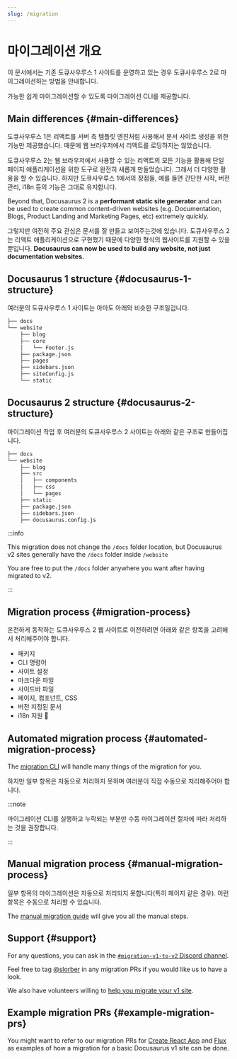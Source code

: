 ```yaml
---
slug: /migration
---
```


# 마이그레이션 개요

이 문서에서는 기존 도큐사우루스 1 사이트를 운영하고 있는 경우 도큐사우루스 2로 마이그레이션하는 방법을 안내합니다.

가능한 쉽게 마이그레이션할 수 있도록 마이그레이션 CLI를 제공합니다.

## Main differences {#main-differences}

도큐사우루스 1은 리액트를 서버 측 템플릿 엔진처럼 사용해서 문서 사이트 생성을 위한 기능만 제공했습니다. 때문에 웹 브라우저에서 리액트를 로딩하지는 않았습니다.

도큐사우루스 2는 웹 브라우저에서 사용할 수 있는 리액트의 모든 기능을 활용해 단일 페이지 애플리케이션을 위한 도구로 완전히 새롭게 만들었습니다. 그래서 더 다양한 활용을 할 수 있습니다. 하지만 도큐사우루스 1에서의 장점들, 예를 들면 간단한 시작, 버전 관리, i18n 등의 기능은 그대로 유지합니다.

Beyond that, Docusaurus 2 is a **performant static site generator** and can be used to create common content-driven websites (e.g. Documentation, Blogs, Product Landing and Marketing Pages, etc) extremely quickly.

그렇지만 여전히 주요 관심은 문서를 잘 만들고 보여주는것에 있습니다. 도큐사우루스 2는 리액트 애플리케이션으로 구현했기 때문에 다양한 형식의 웹사이트를 지원할 수 있을 뿐입니다. **Docusaurus can now be used to build any website, not just documentation websites.**

## Docusaurus 1 structure {#docusaurus-1-structure}

여러분의 도큐사우루스 1 사이트는 아마도 아래와 비슷한 구조일겁니다.

```bash
├── docs
└── website
    ├── blog
    ├── core
    │   └── Footer.js
    ├── package.json
    ├── pages
    ├── sidebars.json
    ├── siteConfig.js
    └── static
```

## Docusaurus 2 structure {#docusaurus-2-structure}

마이그레이션 작업 후 여러분의 도큐사우루스 2 사이트는 아래와 같은 구조로 만들어집니다.

```sh
├── docs
└── website
    ├── blog
    ├── src
    │   ├── components
    │   ├── css
    │   └── pages
    ├── static
    ├── package.json
    ├── sidebars.json
    ├── docusaurus.config.js
```

:::info

This migration does not change the `/docs` folder location, but Docusaurus v2 sites generally have the `/docs` folder inside `/website`

You are free to put the `/docs` folder anywhere you want after having migrated to v2.

:::

## Migration process {#migration-process}

온전하게 동작하는 도큐사우루스 2 웹 사이트로 이전하려면 아래와 같은 항목을 고려해서 처리해주어야 합니다.

- 패키지
- CLI 명령어
- 사이트 설정
- 마크다운 파일
- 사이드바 파일
- 페이지, 컴포넌트, CSS
- 버전 지정된 문서
- i18n 지원 🚧

## Automated migration process {#automated-migration-process}

The [migration CLI](./migration-automated.mdx) will handle many things of the migration for you.

하지만 일부 항목은 자동으로 처리하지 못하며 여러분이 직접 수동으로 처리해주어야 합니다.

:::note

마이그레이션 CLI를 실행하고 누락되는 부분만 수동 마이그레이션 절차에 따라 처리하는 것을 권장합니다.

:::

## Manual migration process {#manual-migration-process}

일부 항목의 마이그레이션은 자동으로 처리되지 못합니다(특히 페이지 같은 경우). 이런 항목은 수동으로 처리할 수 있습니다.

The [manual migration guide](./migration-manual.mdx) will give you all the manual steps.

## Support {#support}

For any questions, you can ask in the [`#migration-v1-to-v2` Discord channel](https://discord.gg/C3P6CxMMxY).

Feel free to tag [@slorber](https://github.com/slorber) in any migration PRs if you would like us to have a look.

We also have volunteers willing to [help you migrate your v1 site](https://github.com/facebook/docusaurus/issues/1834).

## Example migration PRs {#example-migration-prs}

You might want to refer to our migration PRs for [Create React App](https://github.com/facebook/create-react-app/pull/7785) and [Flux](https://github.com/facebook/flux/pull/471) as examples of how a migration for a basic Docusaurus v1 site can be done.
